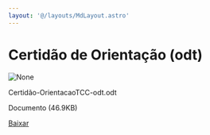 ```yaml
---
layout: '@/layouts/MdLayout.astro'
---
```






Certidão de Orientação (odt)
============================









<Image src="https://arapiraca.ufal.br/graduacao/ciencia-da-computacao/documentos/tcc/documentos-para-o-orientador/certidao-orientacaotcc-odt.odt/%2b%2bplone%2b%2bufalprofile/imgs/file-icon.png" alt="None" inferSize />


 Certidão-OrientacaoTCC-odt.odt  

 Documento 
 (46.9KB)
 

[Baixar](%40%40download/file/Certida%cc%83o-OrientacaoTCC-odt.odt)








